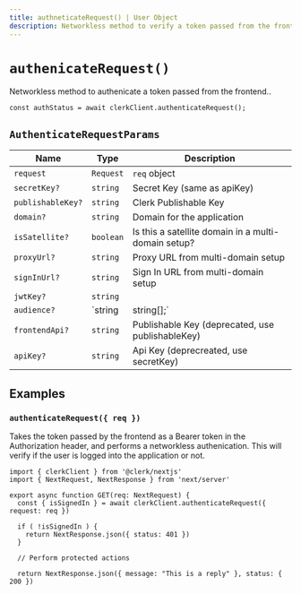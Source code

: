```yaml
---
title: authneticateRequest() | User Object
description: Networkless method to verify a token passed from the frontend.
---
```


# `authenicateRequest()`

Networkless method to authenicate a token passed from the frontend..

```tsx
const authStatus = await clerkClient.authenticateRequest();
```

## `AuthenticateRequestParams`

| Name | Type | Description |
| --- | --- | --- |
| `request` | `Request` | `req` object |
| `secretKey?` | `string` | Secret Key (same as apiKey) |
| `publishableKey?` | `string` | Clerk Publishable Key |
| `domain?` | `string` | Domain for the application |
| `isSatellite?` | `boolean` | Is this a satellite domain in a multi-domain setup? |
| `proxyUrl?` | `string` | Proxy URL from multi-domain setup|
| `signInUrl?` | `string` | Sign In URL from multi-domain setup |  
| `jwtKey?` | `string` |  |
| `audience?` | `string | string[];` | Audience |
| `frontendApi?` | `string` | Publishable Key (deprecated, use publishableKey) | 
| `apiKey?` | `string` | Api Key (deprecreated, use secretKey) |

## Examples

### `authenticateRequest({ req })`

Takes the token passed by the frontend as a Bearer token in the Authorization header, and performs a networkless authenication. This will verify if the user is logged into the application or not.


```tsx
import { clerkClient } from '@clerk/nextjs'
import { NextRequest, NextResponse } from 'next/server'

export async function GET(req: NextRequest) {
  const { isSignedIn } = await clerkClient.authenticateRequest({ request: req })

  if ( !isSignedIn ) {
    return NextResponse.json({ status: 401 })
  }
  
  // Perform protected actions

  return NextResponse.json({ message: "This is a reply" }, status: { 200 })
```




